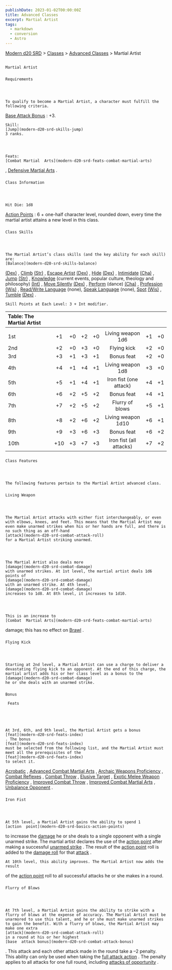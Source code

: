 ```yaml
---
publishDate: 2023-01-02T00:00:00Z
title: Advanced Classes
excerpt: Martial Artist
tags:
  - markdown
  - conversion
  - Astro
---
```


[Modern d20 SRD](/#modernD20) > [Classes](modern-d20-srd-classes-index) > [Advanced Classes](modern-d20-srd-classes-advanced-index) > Martial Artist

##

    Martial Artist

###

    Requirements




    To qualify to become a Martial Artist, a character must fulfill the following criteria.

[Base Attack Bonus](modern-d20-srd-combat-attack-bonus)
: +3.

    Skill:
    [Jump](modern-d20-srd-skills-jump)
    3 ranks.




    Feats:
    [Combat Martial  Arts](modern-d20-srd-feats-combat-martial-arts)
,
[Defensive Martial Arts](modern-d20-srd-feats-defensive-martial-arts)
.

###

    Class Information




    Hit Die: 1d8

[Action Points](modern-d20-srd-basics-action-points)
: 6 + one-half character level, rounded down, every time the martial artist attains a new level in this class.

###

    Class Skills




    The Martial Artist’s class skills (and the key ability for each skill) are:
    [Balance](modern-d20-srd-skills-balance)

[(Dex)](modern-d20-srd-basics-ability-scores)
,
[Climb](modern-d20-srd-skills-climb)
[(Str)](modern-d20-srd-basics-ability-scores)
,
[Escape Artist](modern-d20-srd-skills-escape-artist)
[(Dex)](modern-d20-srd-basics-ability-scores)
,
[Hide](modern-d20-srd-skills-hide)
[(Dex)](modern-d20-srd-basics-ability-scores)
,
[Intimidate](modern-d20-srd-skills-intimidate)
[(Cha)](modern-d20-srd-basics-ability-scores)
,
[Jump](modern-d20-srd-skills-jump)
[(Str)](modern-d20-srd-basics-ability-scores)
,
[Knowledge](modern-d20-srd-skills-knowledge)
(current events, popular culture, theology and philosophy)
[(Int)](modern-d20-srd-basics-ability-scores)
,
[Move Silently](modern-d20-srd-skills-move-silently)
[(Dex)](modern-d20-srd-basics-ability-scores)
,
[Perform](modern-d20-srd-skills-perform)
(dance)
[(Cha)](modern-d20-srd-basics-ability-scores)
,
[Profession](modern-d20-srd-skills-profession)
[(Wis)](modern-d20-srd-basics-ability-scores)
,
[Read/Write Language](modern-d20-srd-skills-read-write-language)
(none),
[Speak Language](modern-d20-srd-skills-speak-language)
(none),
[Spot](modern-d20-srd-skills-spot)
[(Wis)](modern-d20-srd-basics-ability-scores)
,
[Tumble](modern-d20-srd-skills-tumble)
[(Dex)](modern-d20-srd-basics-ability-scores)
.

    Skill Points at Each Level: 3 + Int modifier.

| Table: The Martial Artist |     |     |     |     |                         |     |     |
| :------------------------ | :-: | :-: | :-: | :-: | :---------------------: | :-: | --: |
|                           |     |     |     |     |                         |     |     |
| 1st                       | +1  | +0  | +2  | +0  |    Living weapon 1d6    | +1  |  +0 |
| 2nd                       | +2  | +0  | +3  | +0  |       Flying kick       | +2  |  +0 |
| 3rd                       | +3  | +1  | +3  | +1  |       Bonus feat        | +2  |  +0 |
| 4th                       | +4  | +1  | +4  | +1  |    Living weapon 1d8    | +3  |  +0 |
| 5th                       | +5  | +1  | +4  | +1  | Iron fist (one attack)  | +4  |  +1 |
| 6th                       | +6  | +2  | +5  | +2  |       Bonus feat        | +4  |  +1 |
| 7th                       | +7  | +2  | +5  | +2  |     Flurry of blows     | +5  |  +1 |
| 8th                       | +8  | +2  | +6  | +2  |   Living weapon 1d10    | +6  |  +1 |
| 9th                       | +9  | +3  | +6  | +3  |       Bonus feat        | +6  |  +2 |
| 10th                      | +10 | +3  | +7  | +3  | Iron fist (all attacks) | +7  |  +2 |

###

    Class Features




    The following features pertain to the Martial Artist advanced class.

###

    Living Weapon




    The Martial Artist attacks with either fist interchangeably, or even with elbows, knees, and feet. This means that the Martial Artist may even make unarmed strikes when his or her hands are full, and there is no such thing as an off-hand
    [attack](modern-d20-srd-combat-attack-roll)
    for a Martial Artist striking unarmed.




    The Martial Artist also deals more
    [damage](modern-d20-srd-combat-damage)
    with unarmed strikes. At 1st level, the martial artist deals 1d6 points of
    [damage](modern-d20-srd-combat-damage)
    with an unarmed strike. At 4th level,
    [damage](modern-d20-srd-combat-damage)
    increases to 1d8. At 8th level, it increases to 1d10.




    This is an increase to
    [Combat  Martial Arts](modern-d20-srd-feats-combat-martial-arts)
damage; this has no effect on
[Brawl](modern-d20-srd-feats-brawl)
.

###

    Flying Kick




    Starting at 2nd level, a Martial Artist can use a charge to deliver a devastating flying kick to an opponent. At the end of this charge, the martial artist adds his or her class level as a bonus to the
    [damage](modern-d20-srd-combat-damage)
    he or she deals with an unarmed strike.

###

    Bonus

     Feats





    At 3rd, 6th, and 9th level, the Martial Artist gets a bonus
    [feat](modern-d20-srd-feats-index)
    . The bonus
    [feat](modern-d20-srd-feats-index)
    must be selected from the following list, and the Martial Artist must meet all the prerequisites of the
    [feat](modern-d20-srd-feats-index)
    to select it.

[Acrobatic](modern-d20-srd-feats-acrobatic)
,
[Advanced Combat Martial Arts](modern-d20-srd-feats-advanced-combat-martial-arts)
,
[Archaic Weapons Proficiency](modern-d20-srd-feats-archaic-weapons-proficiency)
,
[Combat Reflexes](modern-d20-srd-feats-combat-reflexes)
,
[Combat Throw](modern-d20-srd-feats-combat-throw)
,
[Elusive Target](modern-d20-srd-feats-elusive-target)
,
[Exotic Melee Weapon Proficiency](modern-d20-srd-feats-exotic-melee-weapons-proficiency)
,
[Improved Combat Throw](modern-d20-srd-feats-improved-combat-throw)
,
[Improved Combat Martial Arts](modern-d20-srd-feats-improved-combat-martial-arts)
,
[Unbalance Opponent](modern-d20-srd-feats-unbalance-opponent)
.

###

    Iron Fist




    At 5th level, a Martial Artist gains the ability to spend 1
    [action  point](modern-d20-srd-basics-action-points)
to increase the
[damage](modern-d20-srd-combat-damage)
he or she deals to a single opponent with a single unarmed strike. The martial artist declares the use of the
[action point](modern-d20-srd-basics-action-points)
after making a successful
[unarmed strike](modern-d20-srd-combat-attack-roll)
. The result of the
[action point](modern-d20-srd-basics-action-points)
roll is added to the
[damage roll](modern-d20-srd-combat-damage)
for that
[attack](modern-d20-srd-combat-attack-roll)
.

    At 10th level, this ability improves. The Martial Artist now adds the result

of the
[action point](modern-d20-srd-basics-action-points)
roll to all successful attacks he or she makes in a round.

###

    Flurry of Blows




    At 7th level, a Martial Artist gains the ability to strike with a flurry of blows at the expense of accuracy. The Martial Artist must be unarmored to use this talent, and he or she must make unarmed strikes to gain the benefit. With a flurry of blows, the Martial Artist may make one extra
    [attack](modern-d20-srd-combat-attack-roll)
    in a round at his or her highest
    [base  attack bonus](modern-d20-srd-combat-attack-bonus)
. This attack and each other attack made in the round take a –2 penalty. This ability can only be used when taking the
[full attack action](modern-d20-srd-combat-full-round-actions)
. The penalty applies to all attacks for one full round, including
[attacks of opportunity](modern-d20-srd-combat-attacks-of-opportunity)
.
